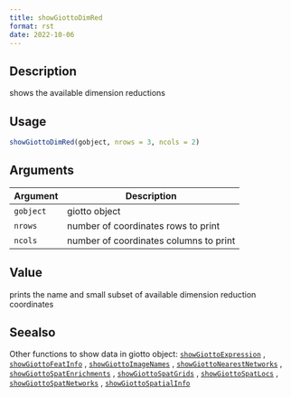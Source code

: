```yaml
--- 
title: showGiottoDimRed 
format: rst 
date: 2022-10-06 
--- 
```


## Description

shows the available dimension reductions


## Usage

```r
showGiottoDimRed(gobject, nrows = 3, ncols = 2)
```


## Arguments

Argument      |Description
------------- |----------------
`gobject`     |     giotto object
`nrows`     |     number of coordinates rows to print
`ncols`     |     number of coordinates columns to print


## Value

prints the name and small subset of available dimension reduction coordinates


## Seealso

Other functions to show data in giotto object:
 [`showGiottoExpression`](#showgiottoexpression) ,
 [`showGiottoFeatInfo`](#showgiottofeatinfo) ,
 [`showGiottoImageNames`](#showgiottoimagenames) ,
 [`showGiottoNearestNetworks`](#showgiottonearestnetworks) ,
 [`showGiottoSpatEnrichments`](#showgiottospatenrichments) ,
 [`showGiottoSpatGrids`](#showgiottospatgrids) ,
 [`showGiottoSpatLocs`](#showgiottospatlocs) ,
 [`showGiottoSpatNetworks`](#showgiottospatnetworks) ,
 [`showGiottoSpatialInfo`](#showgiottospatialinfo)


